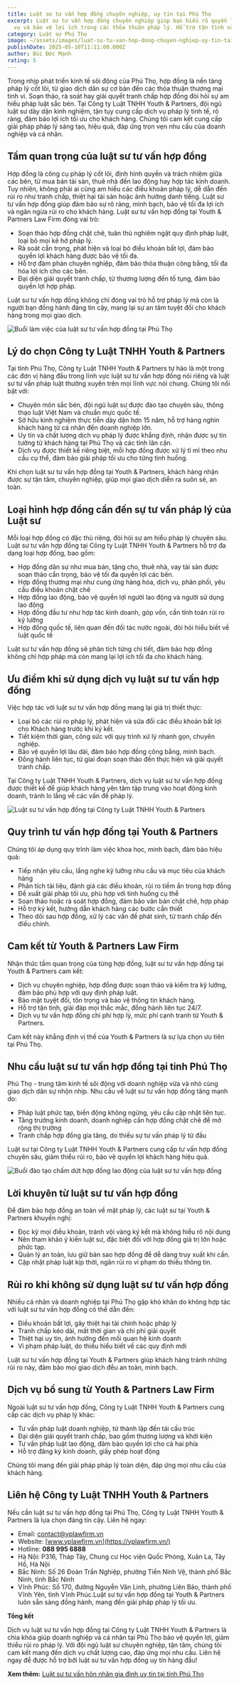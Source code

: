 ```yaml
---
title: Luật sư tư vấn hợp đồng chuyên nghiệp, uy tín tại Phú Thọ
excerpt: Luật sư tư vấn hợp đồng chuyên nghiệp giúp bạn hiểu rõ quyền lợi, nghĩa
  vụ và bảo vệ lợi ích trong các thỏa thuận pháp lý. Hỗ trợ tận tình và hiệu quả
category: Luật sư Phú Thọ
image: ~/assets/images/luat-su-tu-van-hop-dong-chuyen-nghiep-uy-tin-tai-phu-tho.jpg
publishDate: 2025-05-10T11:11:00.000Z
author: Bùi Đức Mạnh
rating: 5
---
```


Trong nhịp phát triển kinh tế sôi động của Phú Thọ, hợp đồng là nền tảng pháp lý cốt lõi, từ giao dịch dân sự cơ bản đến các thỏa thuận thương mại tinh vi. Soạn thảo, rà soát hay giải quyết tranh chấp hợp đồng đòi hỏi sự am hiểu pháp luật sắc bén. Tại Công ty Luật TNHH Youth & Partners, đội ngũ luật sư dày dặn kinh nghiệm, tận tụy cung cấp dịch vụ pháp lý tinh tế, rõ ràng, đảm bảo lợi ích tối ưu cho khách hàng. Chúng tôi cam kết cung cấp giải pháp pháp lý sáng tạo, hiệu quả, đáp ứng trọn vẹn nhu cầu của doanh nghiệp và cá nhân.

## Tầm quan trọng của luật sư tư vấn hợp đồng

Hợp đồng là công cụ pháp lý cốt lõi, định hình quyền và trách nhiệm giữa các bên, từ mua bán tài sản, thuê nhà đến lao động hay hợp tác kinh doanh. Tuy nhiên, không phải ai cũng am hiểu các điều khoản pháp lý, dễ dẫn đến rủi ro như tranh chấp, thiệt hại tài sản hoặc ảnh hưởng danh tiếng. Luật sư tư vấn hợp đồng giúp đảm bảo sự rõ ràng, minh bạch, bảo vệ tối đa lợi ích và ngăn ngừa rủi ro cho khách hàng. Luật sư tư vấn hợp đồng tại Youth & Partners Law Firm đóng vai trò:

* Soạn thảo hợp đồng chặt chẽ, tuân thủ nghiêm ngặt quy định pháp luật, loại bỏ mọi kẽ hở pháp lý.
* Rà soát cẩn trọng, phát hiện và loại bỏ điều khoản bất lợi, đảm bảo quyền lợi khách hàng được bảo vệ tối đa.
* Hỗ trợ đàm phán chuyên nghiệp, đảm bảo thỏa thuận công bằng, tối đa hóa lợi ích cho các bên.
* Đại diện giải quyết tranh chấp, từ thương lượng đến tố tụng, đảm bảo quyền lợi hợp pháp.

Luật sư tư vấn hợp đồng không chỉ đóng vai trò hỗ trợ pháp lý mà còn là người bạn đồng hành đáng tin cậy, mang lại sự an tâm tuyệt đối cho khách hàng trong mọi giao dịch.

![Buổi làm việc của luật sư tư vấn hợp đồng tại Phú Thọ](~/assets/images/buoi-lam-viec-cua-luat-su-tu-van-hop-dong-tai-phu-tho.jpg "Buổi làm việc của luật sư tư vấn hợp đồng tại Phú Thọ")

## Lý do chọn Công ty Luật TNHH Youth & Partners

Tại tỉnh Phú Thọ, Công ty Luật TNHH Youth & Partners tự hào là một trong các đơn vị hàng đầu trong lĩnh vực luật sư tư vấn hợp đồng nói riêng và luật sư tư vấn pháp luật thường xuyên trên mọi lĩnh vực nói chung. Chúng tôi nổi bật với:

* Chuyên môn sắc bén, đội ngũ luật sư được đào tạo chuyên sâu, thông thạo luật Việt Nam và chuẩn mực quốc tế.
* Sở hữu kinh nghiệm thực tiễn dày dặn hơn 15 năm, hỗ trợ hàng nghìn khách hàng từ cá nhân đến doanh nghiệp lớn.
* Uy tín và chất lượng dịch vụ pháp lý được khẳng định, nhận được sự tin tưởng từ khách hàng tại Phú Thọ và các tỉnh lân cận.
* Dịch vụ được thiết kế riêng biệt, mỗi hợp đồng được xử lý tỉ mỉ theo nhu cầu cụ thể, đảm bảo giải pháp tối ưu cho từng tình huống.

Khi chọn luật sư tư vấn hợp đồng tại Youth & Partners, khách hàng nhận được sự tận tâm, chuyên nghiệp, giúp mọi giao dịch diễn ra suôn sẻ, an toàn.

## Loại hình hợp đồng cần đến sự tư vấn pháp lý của Luật sư

Mỗi loại hợp đồng có đặc thù riêng, đòi hỏi sự am hiểu pháp lý chuyên sâu. Luật sư tư vấn hợp đồng tại Công ty Luật TNHH Youth & Partners hỗ trợ đa dạng loại hợp đồng, bao gồm:

* Hợp đồng dân sự như mua bán, tặng cho, thuê nhà, vay tài sản được soạn thảo cẩn trọng, bảo vệ tối đa quyền lợi các bên.
* Hợp đồng thương mại như cung ứng hàng hóa, dịch vụ, phân phối, yêu cầu điều khoản chặt chẽ
* Hợp đồng lao động, bảo vệ quyền lợi người lao động và người sử dụng lao động
* Hợp đồng đầu tư như hợp tác kinh doanh, góp vốn, cần tính toán rủi ro kỹ lưỡng
* Hợp đồng quốc tế, liên quan đến đối tác nước ngoài, đòi hỏi hiểu biết về luật quốc tế

Luật sư tư vấn hợp đồng sẽ phân tích từng chi tiết, đảm bảo hợp đồng không chỉ hợp pháp mà còn mang lại lợi ích tối đa cho khách hàng.

## Ưu điểm khi sử dụng dịch vụ luật sư tư vấn hợp đồng

Việc hợp tác với luật sư tư vấn hợp đồng mang lại giá trị thiết thực:

* Loại bỏ các rủi ro pháp lý, phát hiện và sửa đổi các điều khoản bất lợi cho Khách hàng trước khi ký kết.
* Tiết kiệm thời gian, công sức với quy trình xử lý nhanh gọn, chuyên nghiệp.
* Bảo vệ quyền lợi lâu dài, đảm bảo hợp đồng công bằng, minh bạch.
* Đồng hành liên tục, từ giai đoạn soạn thảo đến thực hiện và giải quyết tranh chấp.

Tại Công ty Luật TNHH Youth & Partners, dịch vụ luật sư tư vấn hợp đồng được thiết kế để giúp khách hàng yên tâm tập trung vào hoạt động kinh doanh, tránh lo lắng về các vấn đề pháp lý.

![Luật sư tư vấn hợp đồng tại Công ty Luật TNHH Youth & Partners](~/assets/images/luat-su-tu-van-hop-dong-tai-cong-ty-luat-tnhh-youth-partners.jpg "Luật sư tư vấn hợp đồng tại Công ty Luật TNHH Youth & Partners")

## Quy trình tư vấn hợp đồng tại Youth & Partners

Chúng tôi áp dụng quy trình làm việc khoa học, minh bạch, đảm bảo hiệu quả:

* Tiếp nhận yêu cầu, lắng nghe kỹ lưỡng nhu cầu và mục tiêu của khách hàng
* Phân tích tài liệu, đánh giá các điều khoản, rủi ro tiềm ẩn trong hợp đồng
* Đề xuất giải pháp tối ưu, phù hợp với tình huống cụ thể
* Soạn thảo hoặc rà soát hợp đồng, đảm bảo văn bản chặt chẽ, hợp pháp
* Hỗ trợ ký kết, hướng dẫn khách hàng các bước cần thiết
* Theo dõi sau hợp đồng, xử lý các vấn đề phát sinh, từ tranh chấp đến điều chỉnh.

## Cam kết từ Youth & Partners Law Firm

Nhận thức tầm quan trọng của từng hợp đồng, luật sư tư vấn hợp đồng tại Youth & Partners cam kết:

* Dịch vụ chuyên nghiệp, hợp đồng được soạn thảo và kiểm tra kỹ lưỡng, đảm bảo phù hợp với quy định pháp luật.
* Bảo mật tuyệt đối, tôn trọng và bảo vệ thông tin khách hàng.
* Hỗ trợ tận tình, giải đáp mọi thắc mắc, đồng hành liên tục 24/7.
* Dịch vụ tư vấn hợp đồng chi phí hợp lý, mức phí cạnh tranh từ Youth & Partners.

Cam kết này khẳng định vị thế của Youth & Partners là sự lựa chọn ưu tiên tại Phú Thọ.

## Nhu cầu luật sư tư vấn hợp đồng tại tỉnh Phú Thọ

Phú Thọ - trung tâm kinh tế sôi động với doanh nghiệp vừa và nhỏ cùng giao dịch dân sự nhộn nhịp. Nhu cầu về luật sư tư vấn hợp đồng tăng mạnh do:

* Pháp luật phức tạp, biến động không ngừng, yêu cầu cập nhật liên tục.
* Tăng trưởng kinh doanh, doanh nghiệp cần hợp đồng chặt chẽ để mở rộng thị trường
* Tranh chấp hợp đồng gia tăng, do thiếu sự tư vấn pháp lý từ đầu

Luật sư tại Công ty Luật TNHH Youth & Partners cung cấp tư vấn hợp đồng chuyên sâu, giảm thiểu rủi ro, bảo vệ quyền lợi khách hàng hiệu quả.

![Buổi đào tạo chấm dứt hợp đồng lao động của luật sư tư vấn hợp đồng](~/assets/images/buoi-dao-tao-cham-dut-hop-dong-lao-dong-cua-luat-su-tu-van-hop-dong.jpg "Buổi đào tạo chấm dứt hợp đồng lao động của luật sư tư vấn hợp đồng")

## Lời khuyên từ luật sư tư vấn hợp đồng

Để đảm bảo hợp đồng an toàn về mặt pháp lý, các luật sư tại Youth & Partners khuyến nghị:

* Đọc kỹ mọi điều khoản, tránh vội vàng ký kết mà không hiểu rõ nội dung
* Nên tham khảo ý kiến luật sư, đặc biệt đối với hợp đồng giá trị lớn hoặc phức tạp.
* Quản lý an toàn, lưu giữ bản sao hợp đồng để dễ dàng truy xuất khi cần.
* Cập nhật pháp luật kịp thời, ngăn rủi ro vi phạm do thiếu thông tin.

## Rủi ro khi không sử dụng luật sư tư vấn hợp đồng

Nhiều cá nhân và doanh nghiệp tại Phú Thọ gặp khó khăn do không hợp tác với luật sư tư vấn hợp đồng có thể dẫn đến:

* Điều khoản bất lợi, gây thiệt hại tài chính hoặc pháp lý
* Tranh chấp kéo dài, mất thời gian và chi phí giải quyết
* Thiệt hại uy tín, ảnh hưởng đến mối quan hệ kinh doanh
* Vi phạm pháp luật, do thiếu hiểu biết về các quy định mới

Luật sư tư vấn hợp đồng tại Youth & Partners giúp khách hàng tránh những rủi ro này, đảm bảo mọi giao dịch đều an toàn, minh bạch.

<YouTube id="https://www.youtube.com/watch?v=DStLGmkFUEc" />

## Dịch vụ bổ sung từ Youth & Partners Law Firm

Ngoài luật sư tư vấn hợp đồng, Công ty Luật TNHH Youth & Partners cung cấp các dịch vụ pháp lý khác:

* Tư vấn pháp luật doanh nghiệp, từ thành lập đến tái cấu trúc
* Đại diện giải quyết tranh chấp, bao gồm thương lượng và khởi kiện
* Tư vấn pháp luật lao động, đảm bảo quyền lợi cho cả hai phía
* Hỗ trợ đăng ký kinh doanh, giấy phép hoạt động

Chúng tôi mang đến giải pháp pháp lý toàn diện, đáp ứng mọi nhu cầu của khách hàng.

## Liên hệ Công ty Luật TNHH Youth & Partners

Nếu cần luật sư tư vấn hợp đồng tại Phú Thọ, Công ty Luật TNHH Youth & Partners là lựa chọn đáng tin cậy. Liên hệ ngay:

* Email: contact@yplawfirm.vn
* Website: [www.yplawfirm.vn](https://yplawfirm.vn/)
* Hotline: **088 995 6888**
* Hà Nội: P316, Tháp Tây, Chung cư Học viện Quốc Phòng, Xuân La, Tây Hồ, Hà Nội
* Bắc Ninh: Số 26 Đoàn Trần Nghiệp, phường Tiền Ninh Vệ, thành phố Bắc Ninh, tỉnh Bắc Ninh
* Vĩnh Phúc: Số 170, đường Nguyễn Văn Linh, phường Liên Bảo, thành phố Vĩnh Yên, tỉnh Vĩnh Phúc.Luật sư tư vấn hợp đồng tại Youth & Partners luôn sẵn sàng đồng hành, mang đến giải pháp pháp lý tối ưu.

**Tổng kết**

Dịch vụ luật sư tư vấn hợp đồng tại Công ty Luật TNHH Youth & Partners là chìa khóa giúp doanh nghiệp và cá nhân tại Phú Thọ bảo vệ quyền lợi, giảm thiểu rủi ro pháp lý. Với đội ngũ luật sư chuyên nghiệp, tận tâm, chúng tôi cam kết mang đến dịch vụ chất lượng cao, đáp ứng mọi nhu cầu. Liên hệ ngay để được hỗ trợ bởi luật sư tư vấn hợp đồng uy tín hàng đầu!

**Xem thêm:** [Luật sư tư vấn hôn nhân gia đình uy tín tại tỉnh Phú Thọ](https://yplawfirm.vn/tin-tuc/luat-su-tu-van-hon-nhan-gia-dinh-uy-tin-tai-tinh-phu-tho)
